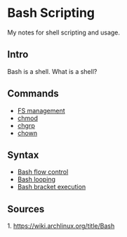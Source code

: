 = Bash Scripting =
My notes for shell scripting and usage.

== Intro ==
Bash is a shell. What is a shell?

== Commands ==
* [[FS management]]
* [[chmod]]
* [[chgrp]]
* [[chown]]

== Syntax ==
* [[Bash flow control]]
* [[Bash looping]]
* [[Bash bracket execution]]

== Sources ==
1. https://wiki.archlinux.org/title/Bash
